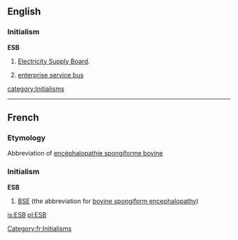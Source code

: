 ==English==

===Initialism===
'''ESB'''

# {{Ireland}} [[w:Electricity Supply Board|Electricity Supply Board]].
#{{computing}} [[enterprise service bus]]

[[category:Initialisms]]
----

==French==

===Etymology===
Abbreviation of [[encéphalopathie spongiforme bovine]]

===Initialism===
'''ESB'''

# [[BSE]] (the abbreviation for [[bovine spongiform encephalopathy]])

[[Category:fr:Initialisms]]

[[is:ESB]]
[[pl:ESB]]